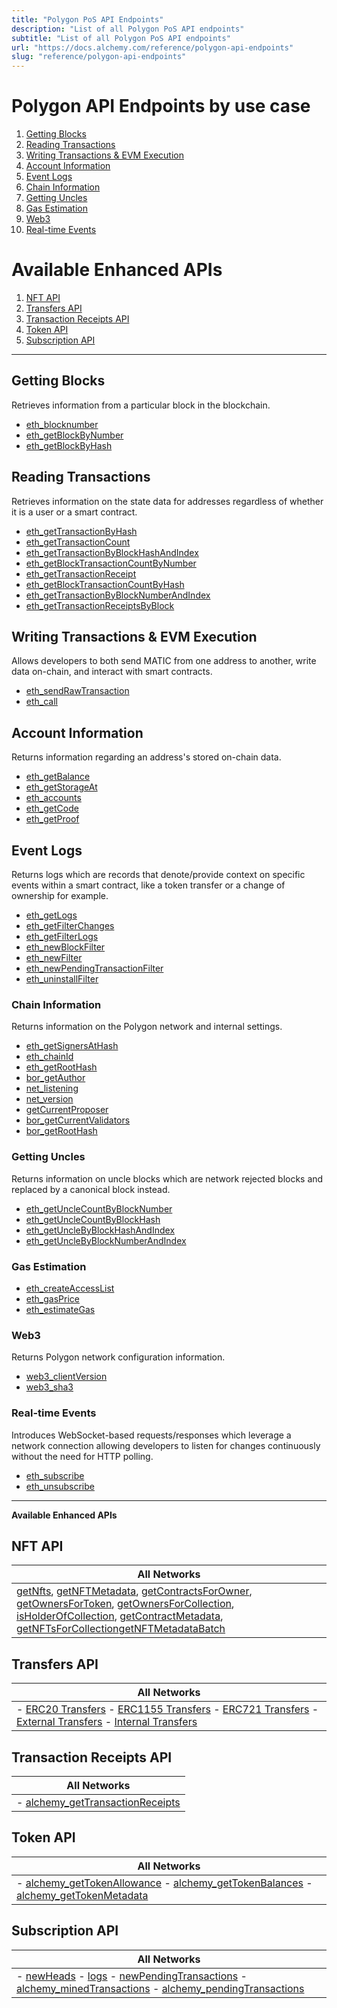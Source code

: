 ```yaml
---
title: "Polygon PoS API Endpoints"
description: "List of all Polygon PoS API endpoints"
subtitle: "List of all Polygon PoS API endpoints"
url: "https://docs.alchemy.com/reference/polygon-api-endpoints"
slug: "reference/polygon-api-endpoints"
---
```


# Polygon API Endpoints by use case

1. [Getting Blocks](#getting-blocks)
2. [Reading Transactions](#reading-transactions)
3. [Writing Transactions & EVM Execution](#writing-transactions--evm-execution)
4. [Account Information](#account-information)
5. [Event Logs](#event-logs)
6. [Chain Information](#chain-information)
7. [Getting Uncles](#getting-uncles)
8. [Gas Estimation](#gas-estimation)
9. [Web3](#web3)
10. [Real-time Events](#real-time-events)

# Available Enhanced APIs

1. [NFT API](#nft-api)
2. [Transfers API](#transfers-api)
3. [Transaction Receipts API](#transaction-receipts-api)
4. [Token API](#token-api)
5. [Subscription API](#subscription-api)

***

## Getting Blocks

Retrieves information from a particular block in the blockchain.

* [eth\_blocknumber](/reference/eth-blocknumber-polygon)
* [eth\_getBlockByNumber](/reference/eth-getblockbynumber-polygon)
* [eth\_getBlockByHash](/reference/eth-getblockbyhash-polygon)

## Reading Transactions

Retrieves information on the state data for addresses regardless of whether it is a user or a smart contract.

* [eth\_getTransactionByHash](/reference/eth-gettransactionbyhash-polygon)
* [eth\_getTransactionCount](/reference/eth-gettransactioncount-polygon)
* [eth\_getTransactionByBlockHashAndIndex](/reference/eth-gettransactionbyblockhashandindex-polygon)
* [eth\_getBlockTransactionCountByNumber](/reference/eth-getblocktransactioncountbynumber-polygon)
* [eth\_getTransactionReceipt](/reference/eth-gettransactionreceipt-polygon)
* [eth\_getBlockTransactionCountByHash](/reference/eth-getblocktransactioncountbyhash-polygon)
* [eth\_getTransactionByBlockNumberAndIndex](/reference/eth-gettransactionbyblocknumberandindex-polygon)
* [eth\_getTransactionReceiptsByBlock](/reference/eth-gettransactionreceiptsbyblock-polygon)

## Writing Transactions & EVM Execution

Allows developers to both send MATIC from one address to another, write data on-chain, and interact with smart contracts.

* [eth\_sendRawTransaction](/reference/eth-sendrawtransaction-polygon)
* [eth\_call](/reference/eth-call-polygon)

## Account Information

Returns information regarding an address's stored on-chain data.

* [eth\_getBalance](/reference/eth-getbalance-polygon)
* [eth\_getStorageAt](/reference/eth-getstorageat-polygon)
* [eth\_accounts](/reference/eth-accounts-polygon)
* [eth\_getCode](/reference/eth-getcode-polygon)
* [eth\_getProof](/reference/eth-getproof-polygon)

## Event Logs

Returns logs which are records that denote/provide context on specific events within a smart contract, like a token transfer or a change of ownership for example.

* [eth\_getLogs](/reference/eth-getlogs-polygon)
* [eth\_getFilterChanges](/reference/eth-getfilterchanges-polygon)
* [eth\_getFilterLogs](/reference/eth-getfilterlogs-polygon)
* [eth\_newBlockFilter](/reference/eth-newblockfilter-polygon)
* [eth\_newFilter](/reference/eth-newfilter-polygon)
* [eth\_newPendingTransactionFilter](/reference/eth-newpendingtransactionfilter-polygon)
* [eth\_uninstallFilter](/reference/eth-uninstallfilter-polygon)

### Chain Information

Returns information on the Polygon network and internal settings.

* [eth\_getSignersAtHash](/reference/eth-getsignersathash-polygon)
* [eth\_chainId](/reference/eth-chainid-polygon)
* [eth\_getRootHash](/reference/eth-getroothash-polygon)
* [bor\_getAuthor](/reference/bor-getauthor-polygon)
* [net\_listening](/reference/net-listening-polygon)
* [net\_version](/reference/net-version-polygon)
* [getCurrentProposer](/reference/bor-getcurrentproposer-polygon)
* [bor\_getCurrentValidators](/reference/bor-getcurrentvalidators-polygon)
* [bor\_getRootHash](/reference/bor-getroothash-polygon)

### Getting Uncles

Returns information on uncle blocks which are network rejected blocks and replaced by a canonical block instead.

* [eth\_getUncleCountByBlockNumber](/reference/eth-getunclecountbyblocknumber-polygon)
* [eth\_getUncleCountByBlockHash](/reference/eth-getunclecountbyblockhash-polygon)
* [eth\_getUncleByBlockHashAndIndex](/reference/eth-getunclebyblockhashandindex-polygon)
* [eth\_getUncleByBlockNumberAndIndex](/reference/eth-getunclebyblocknumberandindex-polygon)

### Gas Estimation

* [eth\_createAccessList](/reference/eth-createaccesslist-polygon)
* [eth\_gasPrice](/reference/eth-gasprice-polygon)
* [eth\_estimateGas](/reference/eth-estimategas-polygon)

### Web3

Returns Polygon network configuration information.

* [web3\_clientVersion](/reference/web3-clientversion-polygon)
* [web3\_sha3](/reference/web3-sha3-polygon)

### Real-time Events

Introduces WebSocket-based requests/responses which leverage a network connection allowing developers to listen for changes continuously without the need for HTTP polling.

* [eth\_subscribe](/reference/eth-subscribe-polygon)
* [eth\_unsubscribe](/reference/eth-unsubscribe-polygon)

***

**Available Enhanced APIs**

## NFT API

| All Networks                                                                                                                                                                                                                                                                                                                                                                                                                                                                      |
| --------------------------------------------------------------------------------------------------------------------------------------------------------------------------------------------------------------------------------------------------------------------------------------------------------------------------------------------------------------------------------------------------------------------------------------------------------------------------------- |
| [getNfts](/reference/getnfts), [getNFTMetadata](/reference/getnftmetadata), [getContractsForOwner](/reference/getcontractsforowner), [getOwnersForToken](/reference/getownersfortoken), [getOwnersForCollection](/reference/getownersforcollection), [isHolderOfCollection](/reference/isholderofcollection), [getContractMetadata](/reference/getcontractmetadata), [getNFTsForCollection](/reference/getnftsforcollection)[getNFTMetadataBatch](/reference/getnftmetadatabatch) |

## Transfers API

| All Networks                                                                                                                                                                                                                                                                                                                                                                                                     |
| ---------------------------------------------------------------------------------------------------------------------------------------------------------------------------------------------------------------------------------------------------------------------------------------------------------------------------------------------------------------------------------------------------------------- |
| - [ERC20 Transfers](/reference/transfers-api-quickstart#2-erc20-transfers) - [ERC1155 Transfers](/reference/transfers-api-quickstart#4-erc1155-transfers) - [ERC721 Transfers](/reference/transfers-api-quickstart#3-erc721-transfers) - [External Transfers](/reference/transfers-api-quickstart#1-external-eth-transfers) - [Internal Transfers](/reference/transfers-api-quickstart#5-internal-eth-transfers) |

## Transaction Receipts API

| All Networks                                                                   |
| ------------------------------------------------------------------------------ |
| - [alchemy\_getTransactionReceipts](/reference/alchemy-gettransactionreceipts) |

## Token API

| All Networks                                                                                                                                                                                               |
| ---------------------------------------------------------------------------------------------------------------------------------------------------------------------------------------------------------- |
| - [alchemy\_getTokenAllowance](/reference/alchemy-gettokenallowance) - [alchemy\_getTokenBalances](/reference/alchemy-gettokenbalances) - [alchemy\_getTokenMetadata](/reference/alchemy-gettokenmetadata) |

## Subscription API

| All Networks                                                                                                                                                                                                                                                            |
| ----------------------------------------------------------------------------------------------------------------------------------------------------------------------------------------------------------------------------------------------------------------------- |
| - [newHeads](/reference/newheads) - [logs](/reference/logs) - [newPendingTransactions](/reference/newpendingtransactions) - [alchemy\_minedTransactions](/reference/alchemy-minedtransactions) - [alchemy\_pendingTransactions](/reference/alchemy-pendingtransactions) |
